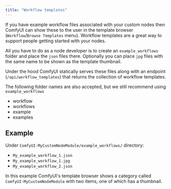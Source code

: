 ---
title: "Workflow templates"
---

If you have example workflow files associated with your custom nodes 
then ComfyUI can show these to the user in the template browser (`Workflow`/`Browse Templates` menu). 
Workflow templates are a great way to support people getting started with your nodes.

All you have to do as a node developer is to create an `example_workflows` folder and place the `json` files there. 
Optionally you can place `jpg` files with the same name to be shown as the template thumbnail.  

Under the hood ComfyUI statically serves these files along with an endpoint (`/api/workflow_templates`) 
that returns the collection of workflow templates.

<Note>

The following folder names are also accepted, but we still recommend using `example_workflows`
- workflow
- workflows
- example
- examples
</Note>

## Example

Under `ComfyUI-MyCustomNodeModule/example_workflows/` directory:
 - `My_example_workflow_1.json`
 - `My_example_workflow_1.jpg`
 - `My_example_workflow_2.json`

In this example ComfyUI's template browser shows a category called `ComfyUI-MyCustomNodeModule` with two items, one of which has a thumbnail.
